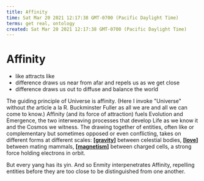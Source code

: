 ```yaml
---
title: Affinity
time: Sat Mar 20 2021 12:17:38 GMT-0700 (Pacific Daylight Time)
terms: get real, ontology
created: Sat Mar 20 2021 12:17:38 GMT-0700 (Pacific Daylight Time)
---
```


# Affinity

- like attracts like
- difference draws us near from afar and repels us as we get close
- difference draws us out to diffuse and balance the world

The guiding principle of Universe is affinity. (Here I invoke "Universe" without _the_ article a la R. Buckminster Fuller as all we are and all we can come to know.) Affinity (and its force of attraction) fuels Evolution and Emergence, the two interweaving processes that develop Life as we know it and the Cosmos we witness. The drawing together of entities, often like or complementary but sometimes opposed or even conflicting, takes on different forms at different scales: **[[gravity]]** between celestial bodies, **[[love]]** between mating mammals, **[[magnetism]]** between charged cells, a strong force holding electrons in orbit.

But every yang has its yin. And so Enmity interpenetrates Affinity, repelling entities before they are too close to be distinguished from one another.

[//begin]: # 'Autogenerated link references for markdown compatibility'
[gravity]: gravity 'gravity'
[love]: love 'Love'
[magnetism]: magnetism 'magnetism'
[//end]: # 'Autogenerated link references'
